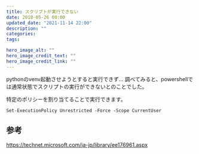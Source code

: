 ```yaml
---
title: スクリプトが実行できない
date: 2018-05-26 00:00
updated_date: "2021-11-14 22:00"
description: ""
categories:
tags:

hero_image_alt: ""
hero_image_credit_text: ""
hero_image_credit_link: ""
---
```

pythonのvenv起動させようとすると実行できず…
調べてみると、powershellでは通常状態でスクリプトの実行ができないとのことでした。

特定のポリシーを割り当てることで実行できます。

```
Set-ExecutionPolicy Unrestricted -Force -Scope CurrentUser
```

## 参考
https://technet.microsoft.com/ja-jp/library/ee176961.aspx